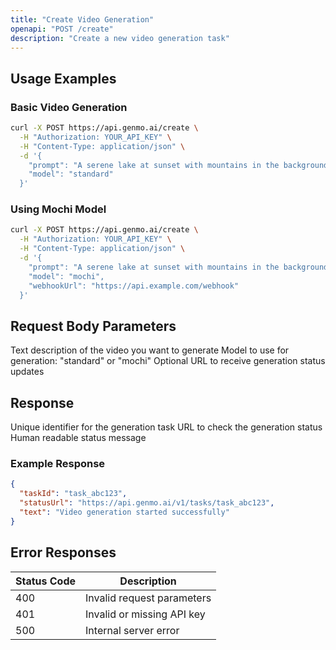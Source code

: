 ```yaml
---
title: "Create Video Generation"
openapi: "POST /create"
description: "Create a new video generation task"
---
```


## Usage Examples

### Basic Video Generation

```bash
curl -X POST https://api.genmo.ai/create \
  -H "Authorization: YOUR_API_KEY" \
  -H "Content-Type: application/json" \
  -d '{
    "prompt": "A serene lake at sunset with mountains in the background",
    "model": "standard"
  }'
```

### Using Mochi Model

```bash
curl -X POST https://api.genmo.ai/create \
  -H "Authorization: YOUR_API_KEY" \
  -H "Content-Type: application/json" \
  -d '{
    "prompt": "A serene lake at sunset with mountains in the background",
    "model": "mochi",
    "webhookUrl": "https://api.example.com/webhook"
  }'
```

## Request Body Parameters

<ParamField body="prompt" type="string" required>
  Text description of the video you want to generate
</ParamField>

<ParamField body="model" type="string" default="standard">
  Model to use for generation: "standard" or "mochi"
</ParamField>

<ParamField body="webhookUrl" type="string">
  Optional URL to receive generation status updates
</ParamField>

## Response

<ResponseField name="taskId" type="string">
  Unique identifier for the generation task
</ResponseField>

<ResponseField name="statusUrl" type="string">
  URL to check the generation status
</ResponseField>

<ResponseField name="text" type="string">
  Human readable status message
</ResponseField>

### Example Response

```json
{
  "taskId": "task_abc123",
  "statusUrl": "https://api.genmo.ai/v1/tasks/task_abc123",
  "text": "Video generation started successfully"
}
```

## Error Responses

| Status Code | Description                |
| ----------- | -------------------------- |
| 400         | Invalid request parameters |
| 401         | Invalid or missing API key |
| 500         | Internal server error      |
